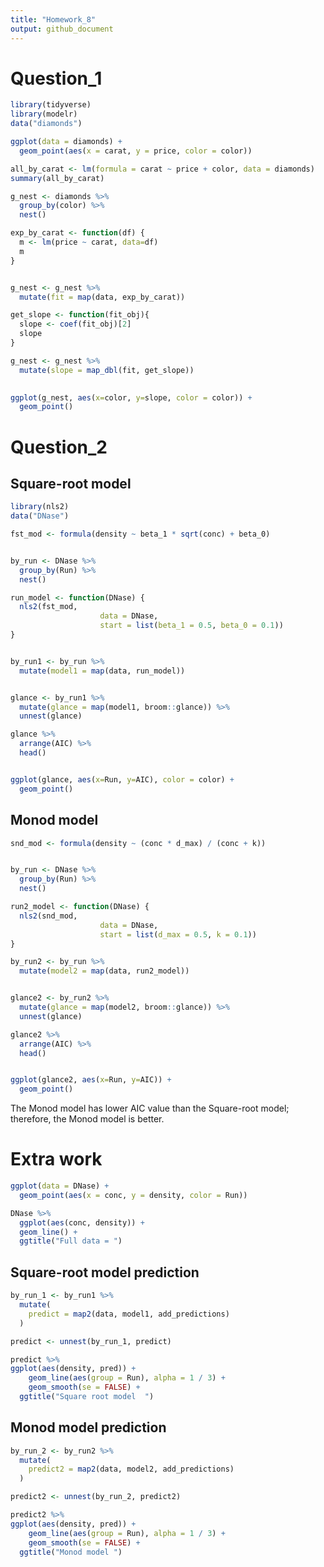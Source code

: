 ```yaml
---
title: "Homework_8"
output: github_document
---
```


# Question_1

```r
library(tidyverse)
library(modelr)
data("diamonds")

ggplot(data = diamonds) +
  geom_point(aes(x = carat, y = price, color = color))
```



```r
all_by_carat <- lm(formula = carat ~ price + color, data = diamonds)
summary(all_by_carat)
```

```r
g_nest <- diamonds %>%
  group_by(color) %>%
  nest()

```



```r

exp_by_carat <- function(df) {
  m <- lm(price ~ carat, data=df)
  m
}


g_nest <- g_nest %>%
  mutate(fit = map(data, exp_by_carat))

get_slope <- function(fit_obj){
  slope <- coef(fit_obj)[2]
  slope
}

g_nest <- g_nest %>%
  mutate(slope = map_dbl(fit, get_slope))

  
ggplot(g_nest, aes(x=color, y=slope, color = color)) +
  geom_point()
```



# Question_2

## Square-root model
    
```r
library(nls2)
data("DNase")

fst_mod <- formula(density ~ beta_1 * sqrt(conc) + beta_0)


by_run <- DNase %>% 
  group_by(Run) %>% 
  nest()

run_model <- function(DNase) {
  nls2(fst_mod, 
                    data = DNase, 
                    start = list(beta_1 = 0.5, beta_0 = 0.1))
}


by_run1 <- by_run %>% 
  mutate(model1 = map(data, run_model))


glance <- by_run1 %>% 
  mutate(glance = map(model1, broom::glance)) %>% 
  unnest(glance)

glance %>%
  arrange(AIC) %>%
  head()


ggplot(glance, aes(x=Run, y=AIC), color = color) + 
  geom_point()
```


## Monod model 

```r
snd_mod <- formula(density ~ (conc * d_max) / (conc + k))


by_run <- DNase %>% 
  group_by(Run) %>% 
  nest()

run2_model <- function(DNase) {
  nls2(snd_mod, 
                    data = DNase, 
                    start = list(d_max = 0.5, k = 0.1))
}

by_run2 <- by_run %>% 
  mutate(model2 = map(data, run2_model))


glance2 <- by_run2 %>% 
  mutate(glance = map(model2, broom::glance)) %>% 
  unnest(glance)

glance2 %>%
  arrange(AIC) %>%
  head()


ggplot(glance2, aes(x=Run, y=AIC)) + 
  geom_point()
```


The Monod model has lower AIC value than the Square-root model; therefore, the Monod model is better.



# Extra work

```r
ggplot(data = DNase) +
  geom_point(aes(x = conc, y = density, color = Run))

DNase %>% 
  ggplot(aes(conc, density)) + 
  geom_line() + 
  ggtitle("Full data = ")
```



## Square-root model prediction
  
```r
by_run_1 <- by_run1 %>% 
  mutate(
    predict = map2(data, model1, add_predictions)
  )

predict <- unnest(by_run_1, predict)

predict %>%
ggplot(aes(density, pred)) +
    geom_line(aes(group = Run), alpha = 1 / 3) + 
    geom_smooth(se = FALSE) + 
  ggtitle("Square root model  ")
```


## Monod model prediction
  
```r
by_run_2 <- by_run2 %>% 
  mutate(
    predict2 = map2(data, model2, add_predictions)
  )

predict2 <- unnest(by_run_2, predict2)

predict2 %>%
ggplot(aes(density, pred)) +
    geom_line(aes(group = Run), alpha = 1 / 3) + 
    geom_smooth(se = FALSE) +
  ggtitle("Monod model ")
```
  
  
